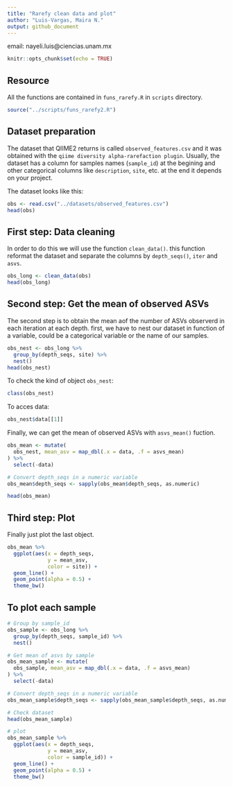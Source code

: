 ```yaml
---
title: "Rarefy clean data and plot"
author: "Luis-Vargas, Maira N."
output: github_document
---
```


email: nayeli.luis@ciencias.unam.mx

```r
knitr::opts_chunk$set(echo = TRUE)
```

## Resource
All the functions are contained in `funs_rarefy.R` in `scripts` directory. 

```r
source("../scripts/funs_rarefy2.R")
```


## Dataset preparation

The dataset that QIIME2 returns is called `observed_features.csv` and it was obtained with the `qiime diversity alpha-rarefaction plugin`. 
Usually, the dataset has a column for samples names (`sample_id`) at the begining and other categorical columns like `description`, `site`, etc. at the end it depends on your project.  

The dataset looks like this:

```r
obs <- read.csv("../datasets/observed_features.csv")
head(obs)
```


## First step: Data cleaning

In order to do this we will use the function `clean_data()`. this function reformat the dataset and separate the columns by `depth_seqs()`, `iter` and `asvs`.



```r
obs_long <- clean_data(obs)
head(obs_long)
```


## Second step: Get the mean of observed ASVs

The second step is to obtain the mean aof the number of ASVs observerd in each iteration at each depth. first, we have to nest our dataset in function of a variable, could be a categorical variable or the name of our samples.

```r
obs_nest <- obs_long %>% 
  group_by(depth_seqs, site) %>% 
  nest()
head(obs_nest)
```

To check the kind of object `obs_nest`:

```r
class(obs_nest)
```

To acces data:

```r
obs_nest$data[[1]]
```

Finally, we can get the mean of observed ASVs with `asvs_mean()` fuction.

```r
obs_mean <- mutate(
  obs_nest, mean_asv = map_dbl(.x = data, .f = asvs_mean)
) %>% 
  select(-data)

# Convert depth_seqs in a numeric variable
obs_mean$depth_seqs <- sapply(obs_mean$depth_seqs, as.numeric)

head(obs_mean)
```


## Third step: Plot

Finally just plot the last object. 

```r
obs_mean %>% 
  ggplot(aes(x = depth_seqs,
             y = mean_asv, 
             color = site)) +
  geom_line() +
  geom_point(alpha = 0.5) +
  theme_bw() 
```

## To plot each sample

```r
# Group by sample_id
obs_sample <- obs_long %>% 
  group_by(depth_seqs, sample_id) %>% 
  nest()

# Get mean of asvs by sample
obs_mean_sample <- mutate(
  obs_sample, mean_asv = map_dbl(.x = data, .f = asvs_mean)
) %>% 
  select(-data)

# Convert depth_seqs in a numeric variable
obs_mean_sample$depth_seqs <- sapply(obs_mean_sample$depth_seqs, as.numeric)

# Check dataset
head(obs_mean_sample)
```
```r
# plot
obs_mean_sample %>% 
  ggplot(aes(x = depth_seqs,
             y = mean_asv, 
             color = sample_id)) +
  geom_line() +
  geom_point(alpha = 0.5) +
  theme_bw()
```

